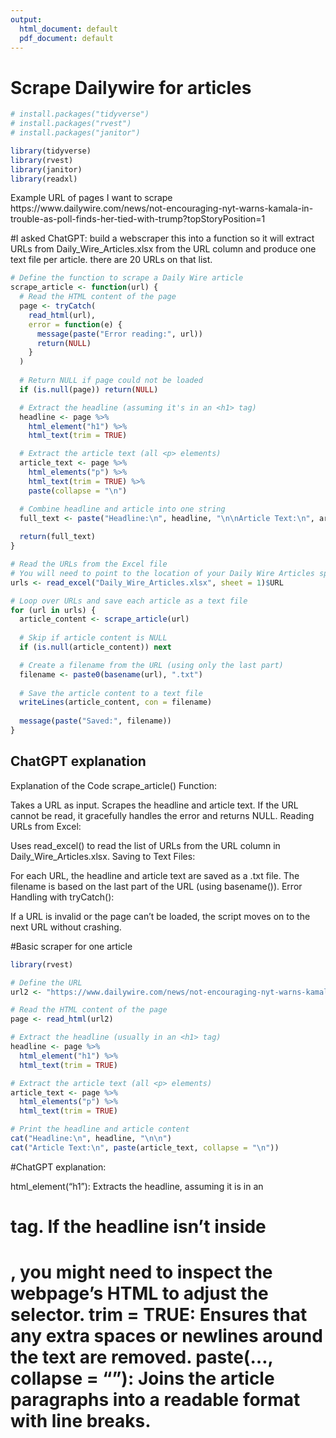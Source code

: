 ```yaml
---
output:
  html_document: default
  pdf_document: default
---
```

# Scrape Dailywire for articles

```r
# install.packages("tidyverse")
# install.packages("rvest")
# install.packages("janitor")

library(tidyverse)
library(rvest)
library(janitor)
library(readxl)
```


Example URL of pages I want to scrape
https://www.dailywire.com/news/not-encouraging-nyt-warns-kamala-in-trouble-as-poll-finds-her-tied-with-trump?topStoryPosition=1

#I asked ChatGPT:  build a webscraper this into a function so it will extract URLs from Daily_Wire_Articles.xlsx from the URL column and produce one text file per article. there are 20 URLs on that list.

```r


# Define the function to scrape a Daily Wire article
scrape_article <- function(url) {
  # Read the HTML content of the page
  page <- tryCatch(
    read_html(url),
    error = function(e) {
      message(paste("Error reading:", url))
      return(NULL)
    }
  )
  
  # Return NULL if page could not be loaded
  if (is.null(page)) return(NULL)

  # Extract the headline (assuming it's in an <h1> tag)
  headline <- page %>%
    html_element("h1") %>%
    html_text(trim = TRUE)

  # Extract the article text (all <p> elements)
  article_text <- page %>%
    html_elements("p") %>%
    html_text(trim = TRUE) %>%
    paste(collapse = "\n")

  # Combine headline and article into one string
  full_text <- paste("Headline:\n", headline, "\n\nArticle Text:\n", article_text)
  
  return(full_text)
}

# Read the URLs from the Excel file
# You will need to point to the location of your Daily Wire Articles spreadsheet.
urls <- read_excel("Daily_Wire_Articles.xlsx", sheet = 1)$URL

# Loop over URLs and save each article as a text file
for (url in urls) {
  article_content <- scrape_article(url)
  
  # Skip if article content is NULL
  if (is.null(article_content)) next

  # Create a filename from the URL (using only the last part)
  filename <- paste0(basename(url), ".txt")
  
  # Save the article content to a text file
  writeLines(article_content, con = filename)
  
  message(paste("Saved:", filename))
}

```

## ChatGPT explanation
Explanation of the Code
scrape_article() Function:

Takes a URL as input.
Scrapes the headline and article text.
If the URL cannot be read, it gracefully handles the error and returns NULL.
Reading URLs from Excel:

Uses read_excel() to read the list of URLs from the URL column in Daily_Wire_Articles.xlsx.
Saving to Text Files:

For each URL, the headline and article text are saved as a .txt file.
The filename is based on the last part of the URL (using basename()).
Error Handling with tryCatch():

If a URL is invalid or the page can’t be loaded, the script moves on to the next URL without crashing.


#Basic scraper for one article

```r
library(rvest)

# Define the URL
url2 <- "https://www.dailywire.com/news/not-encouraging-nyt-warns-kamala-in-trouble-as-poll-finds-her-tied-with-trump?topStoryPosition=1"

# Read the HTML content of the page
page <- read_html(url2)

# Extract the headline (usually in an <h1> tag)
headline <- page %>%
  html_element("h1") %>%
  html_text(trim = TRUE)

# Extract the article text (all <p> elements)
article_text <- page %>%
  html_elements("p") %>%
  html_text(trim = TRUE)

# Print the headline and article content
cat("Headline:\n", headline, "\n\n")
cat("Article Text:\n", paste(article_text, collapse = "\n"))

```

#ChatGPT explanation:

html_element("h1"): Extracts the headline, assuming it is in an <h1> tag. If the headline isn't inside <h1>, you might need to inspect the webpage's HTML to adjust the selector.
trim = TRUE: Ensures that any extra spaces or newlines around the text are removed.
paste(..., collapse = "\n"): Joins the article paragraphs into a readable format with line breaks.


